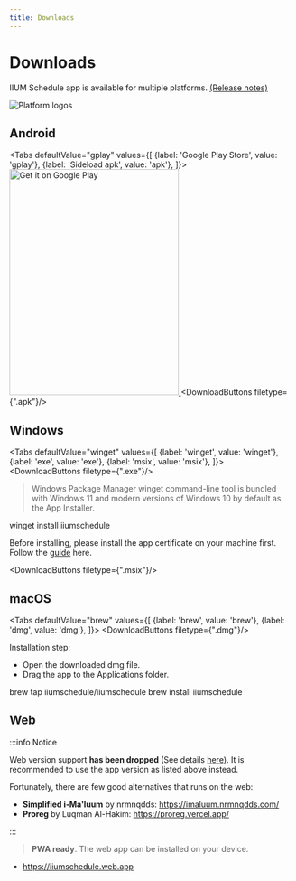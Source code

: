 ```yaml
---
title: Downloads
---
```



# Downloads

IIUM Schedule app is available for multiple platforms. [(Release notes)](/changelog)

![Platform logos](/img/platform-logos.png)

## Android

<Tabs
    defaultValue="gplay"
    values={[
        {label: 'Google Play Store', value: 'gplay'},
        {label: 'Sideload apk', value: 'apk'},
    ]}>
    <TabItem value="gplay">
    <a href="https://play.google.com/store/apps/details?id=com.iqfareez.iiumschedule&utm_source=website&pcampaignid=pcampaignidMKT-Other-global-all-co-prtnr-py-PartBadge-Mar2515-1">
    <img
    alt="Get it on Google Play"
    src="https://play.google.com/intl/en_us/badges/static/images/badges/en_badge_web_generic.png"
    width="300"
    height="400"/>
    </a>
    </TabItem>
    <TabItem value="apk"><DownloadButtons filetype={".apk"}/>
    </TabItem>

</Tabs>

## Windows

<Tabs
    defaultValue="winget"
    values={[
        {label: 'winget', value: 'winget'},
        {label: 'exe', value: 'exe'},
        {label: 'msix', value: 'msix'},
    ]}>
    <TabItem value="exe">
        <DownloadButtons filetype={".exe"}/>
    </TabItem>
    <TabItem value="winget">
        <blockquote> Windows Package Manager winget command-line tool is bundled with Windows 11 and modern versions of Windows 10 by default as the App Installer.</blockquote>
        <CodeBlock language="powershell">
            winget install iiumschedule
        </CodeBlock>
    </TabItem>
    <TabItem value="msix">
        <p>Before installing, please install the app certificate on your machine first. Follow the <a
            href="../windows-cert">guide</a> here.</p>
        <DownloadButtons filetype={".msix"}/>
    </TabItem>
</Tabs>

## macOS

<Tabs
    defaultValue="brew"
    values={[
        {label: 'brew', value: 'brew'},
        {label: 'dmg', value: 'dmg'},
    ]}>
    <TabItem value="dmg">
        <DownloadButtons filetype={".dmg"}/>
        <br/>
        <p>
            Installation step:
            <ul>
                <li>Open the downloaded dmg file.</li>
                <li>Drag the app to the Applications folder.</li>
            </ul>
        </p>
    </TabItem>
    <TabItem value="brew">
        <CodeBlock language="bash">
            brew tap iiumschedule/iiumschedule
        </CodeBlock>
        <CodeBlock language="bash">
            brew install iiumschedule
        </CodeBlock>
    </TabItem>
</Tabs>


## Web

:::info Notice

Web version support **has been dropped** (See details [here](https://github.com/iiumschedule/iium_schedule/issues/60)).
It is recommended to use the app version as listed above instead. 

Fortunately, there are few good alternatives that runs on the web:
- **Simplified i-Ma'luum** by nrmnqdds: https://imaluum.nrmnqdds.com/
- **Proreg** by Luqman Al-Hakim: https://proreg.vercel.app/

:::

> **PWA ready**. The web app can be installed on your device.

- https://iiumschedule.web.app
